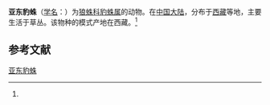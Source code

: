{{Speciesbox
| name = 亚东豹蛛
| status = 
| status_system = 
| image = 
| genus = Pardosa
| species = yadongensis
| authority = (Hu et Li, 1987)<ref name='id13918'>{{cite web| url =http://www.bioinfo.cn/db05/BjdwSpecies.php?action=view&id=13918| title =亚东豹蛛| work =《中国动物物种编目数据库》| publisher =中国科学院微生物研究所| author =中国科学院动物研究所| accessdate =2009-04-28| deadurl =yes| archiveurl =https://web.archive.org/web/20160305060117/http://www.bioinfo.cn/db05/BjdwSpecies.php?action=view&id=13918| archivedate =2016-03-05}}</ref>
}}

'''亚东豹蛛'''（[[学名|学名]]：{{lang|la|''Pardosa yadongensis''}}）为[[狼蛛科|狼蛛科]][[豹蛛属|豹蛛属]]的动物。在[[中国大陆|中国大陆]]，分布于[[西藏|西藏]]等地，主要生活于草丛。该物种的模式产地在西藏。<ref name='id13918'/>

== 参考文献 ==
{{reflist}}

{{Wikispecies|Pardosa yadongensis}}
{{Taxonbar|from=Q4045866}}

[[Category:豹蛛属|亚东豹蛛]]


{{蜘蛛小作品}}
